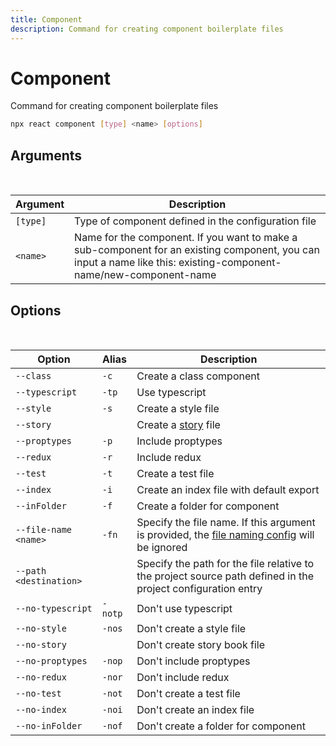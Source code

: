 ---
title: Component
description: Command for creating component boilerplate files
---

# Component

<Description>Command for creating component boilerplate files</Description>

```bash
npx react component [type] <name> [options]
```

## Arguments

<br />

| Argument             | Description                                                                                                                                                       |
| -------------------- | ----------------------------------------------------------------------------------------------------------------------------------------------------------------- |
| <code>[type]</code>  | Type of component defined in the configuration file                                                                                                               |
| <code><name\></code> | Name for the component. If you want to make a sub-component for an existing component, you can input a name like this: existing-component-name/new-component-name |

## Options

<br />

| Option                             | Alias              | Description                                                                                                  |
| ---------------------------------- | ------------------ | ------------------------------------------------------------------------------------------------------------ |
| <code>--class</code>               | <code>-c</code>    | Create a class component                                                                                     |
| <code>--typescript</code>          | <code>-tp</code>   | Use typescript                                                                                               |
| <code>--style</code>               | <code>-s</code>    | Create a style file                                                                                          |
| <code>--story</code>               | <EmptyColumn />    | Create a [story](https://storybook.js.org/docs/react/get-started/introduction) file                          |
| <code>--proptypes</code>           | <code>-p</code>    | Include proptypes                                                                                            |
| <code>--redux</code>               | <code>-r</code>    | Include redux                                                                                                |
| <code>--test</code>                | <code>-t</code>    | Create a test file                                                                                           |
| <code>--index</code>               | <code>-i</code>    | Create an index file with default export                                                                     |
| <code>--inFolder</code>            | <code>-f</code>    | Create a folder for component                                                                                |
| <code>--file-name <name\></code>   | <code>-fn</code>   | Specify the file name. If this argument is provided, the [file naming config](#filenaming) will be ignored   |
| <code>--path <destination\></code> | <EmptyColumn />    | Specify the path for the file relative to the project source path defined in the project configuration entry |
| <code>--no-typescript</code>       | <code>-notp</code> | Don't use typescript                                                                                         |
| <code>--no-style</code>            | <code>-nos</code>  | Don't create a style file                                                                                    |
| <code>--no-story</code>            | <EmptyColumn />    | Don't create story book file                                                                                 |
| <code>--no-proptypes</code>        | <code>-nop</code>  | Don't include proptypes                                                                                      |
| <code>--no-redux</code>            | <code>-nor</code>  | Don't include redux                                                                                          |
| <code>--no-test</code>             | <code>-not</code>  | Don't create a test file                                                                                     |
| <code>--no-index</code>            | <code>-noi</code>  | Don't create an index file                                                                                   |
| <code>--no-inFolder</code>         | <code>-nof</code>  | Don't create a folder for component                                                                          |
